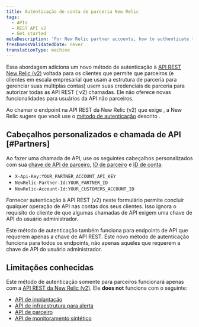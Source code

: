 ```yaml
---
title: Autenticação de conta de parceria New Relic
tags:
  - APIs
  - REST API v2
  - Get started
metaDescription: 'For New Relic partner accounts, how to authenticate to our REST API (v2).'
freshnessValidatedDate: never
translationType: machine
---
```


Essa abordagem adiciona um novo método de autenticação à [API REST New Relic (v2)](https://api.newrelic.com/) voltada para os clientes que permite que parceiros (e clientes em escala empresarial que usam a estrutura de parceria para gerenciar suas múltiplas contas) usem suas credenciais de parceria para autorizar todas as API REST ( v2) chamadas. Ele não oferece novas funcionalidades para usuários da API não parceiros.

Ao chamar o endpoint na API REST da New Relic (v2) que exige <InlinePopover type="userKey"/>, a New Relic sugere que você use o [método de autenticação](/docs/apis/rest-api-v2/requirements/admins-api-key-partnerships#Partners) descrito .

## Cabeçalhos personalizados e chamada de API [#Partners]

Ao fazer uma chamada de API, use os seguintes cabeçalhos personalizados com sua [chave de API de parceiro](/docs/accounts-partnerships/partnerships/partner-api/partner-api-reference#the-api-key), [ID de parceiro](/docs/accounts-partnerships/partnerships/partner-api/partner-api-reference#partner-id) e [ID de conta](/docs/accounts-partnerships/accounts/account-setup/account-id):

* `X-Api-Key:YOUR_PARTNER_ACCOUNT_API_KEY`
* `NewRelic-Partner-Id:YOUR_PARTNER_ID`
* `NewRelic-Account-Id:YOUR_CUSTOMERS_ACCOUNT_ID`

Fornecer autenticação à API REST (v2) neste formulário permite concluir qualquer operação de API nas contas dos seus clientes. Isso ignora o requisito do cliente de que algumas chamadas de API exigem uma chave de API do usuário administrador.

Este método de autenticação também funciona para endpoints de API que requerem apenas a chave de API REST. Este novo método de autenticação funciona para todos os endpoints, não apenas aqueles que requerem a chave de API do usuário administrador.

## Limitações conhecidas

Este método de autenticação somente para parceiros funcionará apenas com a [API REST da New Relic (v2)](https://api.newrelic.com/). Ele <DoNotTranslate>**does not**</DoNotTranslate> funciona com o seguinte:

* [API de implantação](/docs/apm/new-relic-apm/maintenance/deployment-notifications#api)
* [API de infraestrutura para alerta](/docs/infrastructure/new-relic-infrastructure/infrastructure-alert-conditions/rest-api-calls-new-relic-infrastructure-alerts)
* [API de parceiro](/docs/accounts-partnerships/partnerships/partner-api/partner-api-reference)
* [API de monitoramento sintético](/docs/apis/synthetics-rest-api/monitor-examples/manage-synthetics-monitors-rest-api)